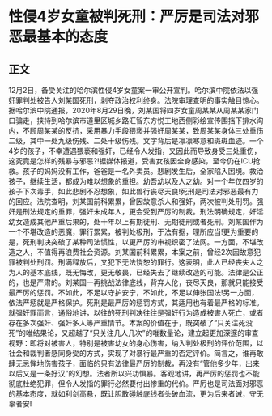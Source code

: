 # 性侵4岁女童被判死刑：严厉是司法对邪恶最基本的态度
## 正文
12月2日，备受关注的哈尔滨性侵4岁女童案一审公开宣判。哈尔滨中院依法以强奸罪判处被告人刘某国死刑，剥夺政治权利终身。法院审理查明的事实触目惊心。据哈尔滨中院通报，2020年8月29日晚，刘某国将四岁女童周某某从周某某家门口骗走，挟持到哈尔滨市道里区城乡路汇智东方悦工地西侧彩绘宣传围挡下排水沟内，不顾周某某的反抗，采用暴力手段猥亵并强奸周某某，致周某某身体三处重伤二级，其中一处九级伤残、二处十级伤残。文字背后是凛凛寒意和斑斑血迹。一个4岁的孩子，不幸遭遇猥亵和强奸，已经令人发指，又因此而导致身受三处重伤，这究竟是怎样的残暴与邪恶?!据媒体报道，受害女孩因全身感染，至今仍在ICU抢救。孩子的妈妈没有工作，爸爸是一名外卖员。悲剧发生后，全家陷入困境。救治孩子，继续生活，都成为难以想象的重担。幼吾幼以及人之幼。对一个年仅四岁的孩子下次毒手，如此悲剧不忍想象，如此兽行丧尽天良!死刑是司法对邪恶最有力的回应。法院查明，刘某国前科累累，曾因故意杀人和强奸，两次被判处刑罚。强奸是刑法规定的重罪，强奸未成年人，更会受到严厉的制裁。刑法明确规定，奸淫幼女造成其他严重后果的，处十年以上有期徒刑、无期徒刑或者死刑。刘某国作为一个不堪改造的恶魔，罪行累累，被判处极刑，于法有据，理所应当!更为重要的是，死刑判决突破了某种司法惯性，以更严厉的审视织密了法网。一方面，不堪改造之人，不值得再浪费社会资源。刘某国前科累累，本案之前，曾经2次因故意犯罪被判处刑罚。刑满释放后，又犯下无法饶恕的罪行。这表明，此人已经丧失人之为人的基本底线，既无悔改，更无敬畏，已经失去了继续改造的可能。法律是公正的，也是严肃的。刘某国一再挑战法律底线，背弃人伦，丧尽天良，那就只能接受最严厉的惩罚。不如此，不足以守护安宁，不如此，不足以伸张国法!另一方面，依法严惩就是严格保护。死刑是最严厉的惩罚方式，其适用也有着最严格的标准。就强奸罪而言，通俗地讲，以往的死刑判决往往是强奸行为造成被害人死亡，或者存在多次强奸、强奸多人等严重情节。本案的价值在于，既突破了“只关注死没死”的唯结果论，又超越了“只关注几人几次”的唯数量论，建立起更加深邃的审查视野：即将对被害人，特别是被害幼女的身心伤害，纳入判处极刑的评价范围，以社会和裁判者感同身受的方式，实现了对暴行最严重的否定评价。简言之，谁再敢肆无忌惮地伤害孩子，面临的只有法律最严厉的制裁，再没有“管他多少年，出来以后又是一条好汉”的幻想。法者所以兴功惧暴。客观地讲，再严厉的惩罚也不能彻底杜绝犯罪，但令人发指的罪行必然要付出惨重的代价。严厉也是司法面对邪恶的基本态度，就如利剑高悬，既让胆敢碰触底线者头破血流，更为后来者诫，守无辜者安!
